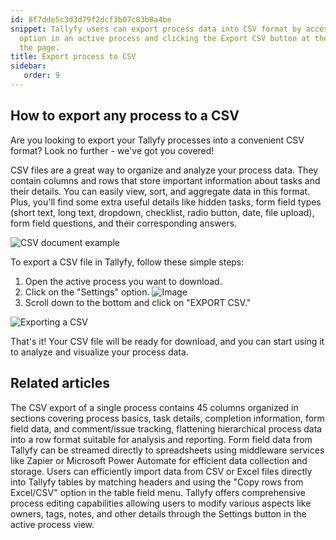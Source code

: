 ```yaml
---
id: 8f7dde5c3d3d79f2dcf3b07c83b8a4be
snippet: Tallyfy users can export process data into CSV format by accessing the Settings
  option in an active process and clicking the Export CSV button at the bottom of
  the page.
title: Export process to CSV
sidebar:
   order: 9
---
```


## How to export any process to a CSV

Are you looking to export your Tallyfy processes into a convenient CSV format? Look no further - we've got you covered!

CSV files are a great way to organize and analyze your process data. They contain columns and rows that store important information about tasks and their details. You can easily view, sort, and aggregate data in this format. Plus, you'll find some extra useful details like hidden tasks, form field types (short text, long text, dropdown, checklist, radio button, date, file upload), form field questions, and their corresponding answers.

![CSV document example](https://screenshots.tallyfy.com/file-JFjFk3MCzJ.png)

To export a CSV file in Tallyfy, follow these simple steps:

1. Open the active process you want to download.
2. Click on the "Settings" option.
   ![Image](https://screenshots.tallyfy.com/tallyfy%2Fpro%2Fdesktop-light-click-config-activeprocess.png)
3. Scroll down to the bottom and click on "EXPORT CSV."

![Exporting a CSV](https://screenshots.tallyfy.com/tallyfy%2Fpro%2Fdesktop-light-export-csv.png)

That's it! Your CSV file will be ready for download, and you can start using it to analyze and visualize your process data.


## Related articles
<CardGrid>
<LinkTitleCard header="<b>Analytics > CSV file structure</b>" href="/products/pro/integrations/analytics/how-is-the-csv-file-structured-in-tallyfy/" > The CSV export of a single process contains 45 columns organized in sections covering process basics, task details, completion information, form field data, and comment/issue tracking, flattening hierarchical process data into a row format suitable for analysis and reporting. </LinkTitleCard>
<LinkTitleCard header="<b>Middleware > Stream data to a spreadsheet</b>" href="/products/pro/integrations/middleware/how-can-i-export-form-fields-from-tallyfy-to-spreadsheet/" > Form field data from Tallyfy can be streamed directly to spreadsheets using middleware services like Zapier or Microsoft Power Automate for efficient data collection and storage. </LinkTitleCard>
<LinkTitleCard header="<b>Tasks > Paste cells into a Tallyfy table</b>" href="/products/pro/tracking-and-tasks/tasks/paste-cells-tallyfy-table/" > Users can efficiently import data from CSV or Excel files directly into Tallyfy tables by matching headers and using the "Copy rows from Excel/CSV" option in the table field menu. </LinkTitleCard>
<LinkTitleCard header="<b>Edit Processes > Edit tasks and process properties</b>" href="/products/pro/tracking-and-tasks/processes/edit-processes/how-can-i-edit-tasks-and-processes-in-tallyfy/" > Tallyfy offers comprehensive process editing capabilities allowing users to modify various aspects like owners, tags, notes, and other details through the Settings button in the active process view. </LinkTitleCard>
</CardGrid>